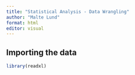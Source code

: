 ```yaml
---
title: "Statistical Analysis - Data Wrangling"
author: "Malte Lund"
format: html
editor: visual
---
```


## Importing the data

```r
library(readxl)

```

